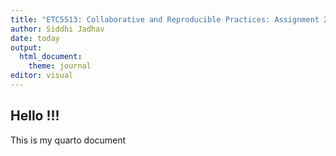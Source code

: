```yaml
---
title: "ETC5513: Collaborative and Reproducible Practices: Assignment 2"
author: Siddhi Jadhav
date: today
output: 
  html_document:
    theme: journal
editor: visual
---
```



## Hello !!!

This is my quarto document